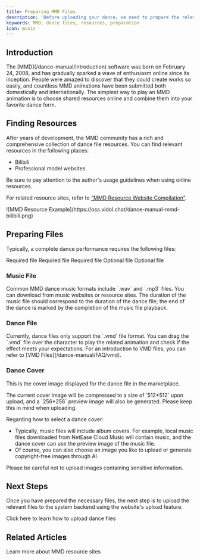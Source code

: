 ```yaml
---
title: Preparing MMD Files
description: 'Before uploading your dance, we need to prepare the relevant MMD resources. This guide will help you understand what files you need to prepare and how to obtain them.'
keywords: MMD, dance files, resources, preparation
icon: music
---
```


## Introduction

<Note>
The [MMD](/dance-manual/introduction) software was born on February 24, 2008, and has gradually sparked a wave of enthusiasm online since its inception. People were amazed to discover that they could create works so easily, and countless MMD animations have been submitted both domestically and internationally. The simplest way to play an MMD animation is to choose shared resources online and combine them into your favorite dance form.
</Note>

## Finding Resources

After years of development, the MMD community has a rich and comprehensive collection of dance file resources. You can find relevant resources in the following places:

- Bilibili
- Professional model websites

<Warning>
Be sure to pay attention to the author's usage guidelines when using online resources.
</Warning>

For related resource sites, refer to [“MMD Resource Website Compilation”](/dance-manual/resources).

<Frame>
  ![MMD Resource Example](https://oss.vidol.chat/dance-manual-mmd-bilibili.png)
</Frame>

## Preparing Files

Typically, a complete dance performance requires the following files:

<CardGroup cols={2}>
  <Card title="Background Music" icon="music">
    Required file
  </Card>
  <Card title="Dance Motion File" icon="person-walking">
    Required file
  </Card>
  <Card title="Cover Image" icon="image">
    Required file
  </Card>
  <Card title="Camera Path" icon="video">
    Optional file
  </Card>
  <Card title="Stage Design" icon="masks-theater">
    Optional file
  </Card>
</CardGroup>

### Music File

<Steps>
  <Step title="File Format">
    Common MMD dance music formats include `.wav` and `.mp3` files.
  </Step>
  <Step title="How to Obtain">
    You can download from music websites or resource sites.
  </Step>
  <Step title="Notes">
    The duration of the music file should correspond to the duration of the dance file; the end of the dance is marked by the completion of the music file playback.
  </Step>
</Steps>

### Dance File

<Steps>
  <Step title="File Format">
    Currently, dance files only support the `.vmd` file format.
  </Step>
  <Step title="How to Use">
    You can drag the `.vmd` file over the character to play the related animation and check if the effect meets your expectations.
  </Step>
  <Step title="Learn More">
    For an introduction to VMD files, you can refer to [VMD Files](/dance-manual/FAQ/vmd).
  </Step>
</Steps>

### Dance Cover

This is the cover image displayed for the dance file in the marketplace.

<Info>
The current cover image will be compressed to a size of `512*512` upon upload, and a `256*256` preview image will also be generated. Please keep this in mind when uploading.
</Info>

Regarding how to select a dance cover:

- Typically, music files will include album covers. For example, local music files downloaded from NetEase Cloud Music will contain music, and the dance cover can use the preview image of the music file.
- Of course, you can also choose an image you like to upload or generate copyright-free images through AI.

<Warning>
Please be careful not to upload images containing sensitive information.
</Warning>

## Next Steps

Once you have prepared the necessary files, the next step is to upload the relevant files to the system backend using the website's upload feature.

<Card title="Upload Dance Files" icon="upload" href="/dance-manual/qucikstart/upload-dance">
  Click here to learn how to upload dance files
</Card>

## Related Articles

<CardGroup cols={2}>
  <Card title="MMD Resources" icon="link" href="/dance-manual/resources">
    Learn more about MMD resource sites
  </Card>
</CardGroup>

